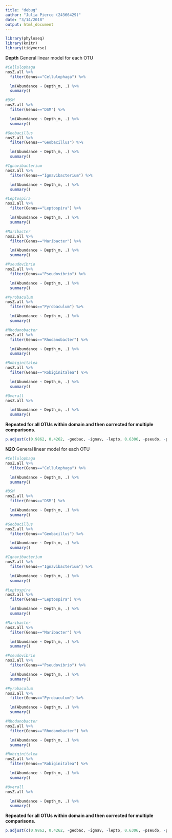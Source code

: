```yaml
---
title: "debug"
author: "Julia Pierce (24366429)"
date: "3/14/2018"
output: html_document
---
```


```r
library(phyloseq)
library(knitr)
library(tidyverse)
```

**Depth**
General linear model for each OTU  
```r
#Cellulophaga
nosZ.all %>% 
  filter(Genus=="Cellulophaga") %>% 

  lm(Abundance ~ Depth_m, .) %>% 
  summary() 

#DSM
nosZ.all %>% 
  filter(Genus=="DSM") %>% 

  lm(Abundance ~ Depth_m, .) %>% 
  summary() 

#Geobacillus
nosZ.all %>% 
  filter(Genus=="Geobacillus") %>% 

  lm(Abundance ~ Depth_m, .) %>% 
  summary()

#Ignavibacterium
nosZ.all %>% 
  filter(Genus=="Ignavibacterium") %>% 

  lm(Abundance ~ Depth_m, .) %>% 
  summary()

#Leptospira
nosZ.all %>% 
  filter(Genus=="Leptospira") %>% 

  lm(Abundance ~ Depth_m, .) %>% 
  summary()

#Maribacter
nosZ.all %>% 
  filter(Genus=="Maribacter") %>% 

  lm(Abundance ~ Depth_m, .) %>% 
  summary()

#Pseudovibrio
nosZ.all %>% 
  filter(Genus=="Pseudovibrio") %>% 

  lm(Abundance ~ Depth_m, .) %>% 
  summary()

#Pyrobaculum
nosZ.all %>% 
  filter(Genus=="Pyrobaculum") %>% 

  lm(Abundance ~ Depth_m, .) %>% 
  summary()

#Rhodanobacter
nosZ.all %>% 
  filter(Genus=="Rhodanobacter") %>% 

  lm(Abundance ~ Depth_m, .) %>% 
  summary()

#Robiginitalea
nosZ.all %>% 
  filter(Genus=="Robiginitalea") %>% 

  lm(Abundance ~ Depth_m, .) %>% 
  summary()

#Overall
nosZ.all %>% 

  lm(Abundance ~ Depth_m, .) %>% 
  summary()
```
**Repeated for all OTUs within domain and then corrected for multiple comparisons.**

```r
p.adjust(c(0.9862, 0.4262, -geobac, -ignav, -lepto, 0.6306, -pseudo, -pryo, -rhodan, 0.3823, 0.0005024), method="fdr")
```

**N2O**
General linear model for each OTU  
```r
#Cellulophaga
nosZ.all %>% 
  filter(Genus=="Cellulophaga") %>% 

  lm(Abundance ~ Depth_m, .) %>% 
  summary() 

#DSM
nosZ.all %>% 
  filter(Genus=="DSM") %>% 

  lm(Abundance ~ Depth_m, .) %>% 
  summary() 

#Geobacillus
nosZ.all %>% 
  filter(Genus=="Geobacillus") %>% 

  lm(Abundance ~ Depth_m, .) %>% 
  summary()

#Ignavibacterium
nosZ.all %>% 
  filter(Genus=="Ignavibacterium") %>% 

  lm(Abundance ~ Depth_m, .) %>% 
  summary()

#Leptospira
nosZ.all %>% 
  filter(Genus=="Leptospira") %>% 

  lm(Abundance ~ Depth_m, .) %>% 
  summary()

#Maribacter
nosZ.all %>% 
  filter(Genus=="Maribacter") %>% 

  lm(Abundance ~ Depth_m, .) %>% 
  summary()

#Pseudovibrio
nosZ.all %>% 
  filter(Genus=="Pseudovibrio") %>% 

  lm(Abundance ~ Depth_m, .) %>% 
  summary()

#Pyrobaculum
nosZ.all %>% 
  filter(Genus=="Pyrobaculum") %>% 

  lm(Abundance ~ Depth_m, .) %>% 
  summary()

#Rhodanobacter
nosZ.all %>% 
  filter(Genus=="Rhodanobacter") %>% 

  lm(Abundance ~ Depth_m, .) %>% 
  summary()

#Robiginitalea
nosZ.all %>% 
  filter(Genus=="Robiginitalea") %>% 

  lm(Abundance ~ Depth_m, .) %>% 
  summary()

#Overall
nosZ.all %>% 

  lm(Abundance ~ Depth_m, .) %>% 
  summary()
```
**Repeated for all OTUs within domain and then corrected for multiple comparisons.**

```r
p.adjust(c(0.9862, 0.4262, -geobac, -ignav, -lepto, 0.6306, -pseudo, -pryo, -rhodan, 0.3823, 0.0005024), method="fdr")
```